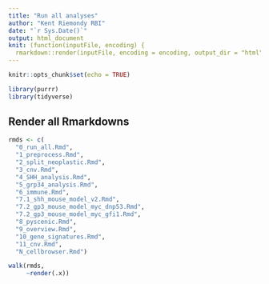 ```yaml
---
title: "Run all analyses"
author: "Kent Riemondy RBI"
date: "`r Sys.Date()`"
output: html_document
knit: (function(inputFile, encoding) {
  rmarkdown::render(inputFile, encoding = encoding, output_dir = "html") })
---
```


```r
knitr::opts_chunk$set(echo = TRUE)
```

```r
library(purrr)
library(tidyverse)
```

## Render all Rmarkdowns

```r
rmds <- c(
  "0_run_all.Rmd",
  "1_preprocess.Rmd",
  "2_split_neoplastic.Rmd",
  "3_cnv.Rmd",
  "4_SHH_analysis.Rmd",
  "5_grp34_analysis.Rmd",
  "6_immune.Rmd",
  "7.1_shh_mouse_model_v2.Rmd",
  "7.2_gp3_mouse_model_myc_dnp53.Rmd",
  "7.2_gp3_mouse_model_myc_gfi1.Rmd",
  "8_pyscenic.Rmd",
  "9_overview.Rmd",
  "10_gene_signatures.Rmd",
  "11_cnv.Rmd",
  "N_cellbrowser.Rmd")

walk(rmds,
     ~render(.x))
```

